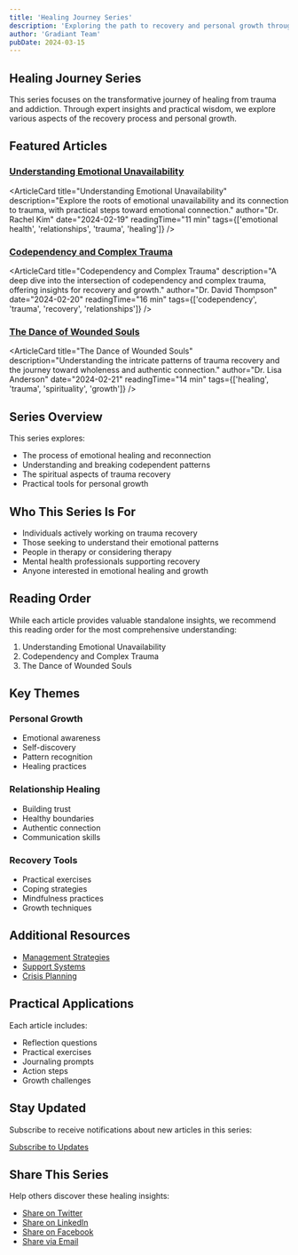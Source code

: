 ```yaml
---
title: 'Healing Journey Series'
description: 'Exploring the path to recovery and personal growth through understanding and self-discovery'
author: 'Gradiant Team'
pubDate: 2024-03-15
---
```



## Healing Journey Series

This series focuses on the transformative journey of healing from trauma and addiction. Through expert insights and practical wisdom, we explore various aspects of the recovery process and personal growth.

## Featured Articles

### [Understanding Emotional Unavailability](/blog/healing-series/emotional-unavailability)

<ArticleCard
  title="Understanding Emotional Unavailability"
  description="Explore the roots of emotional unavailability and its connection to trauma, with practical steps toward emotional connection."
  author="Dr. Rachel Kim"
  date="2024-02-19"
  readingTime="11 min"
  tags={['emotional health', 'relationships', 'trauma', 'healing']}
/>

### [Codependency and Complex Trauma](/blog/healing-series/codependency-and-trauma)

<ArticleCard
  title="Codependency and Complex Trauma"
  description="A deep dive into the intersection of codependency and complex trauma, offering insights for recovery and growth."
  author="Dr. David Thompson"
  date="2024-02-20"
  readingTime="16 min"
  tags={['codependency', 'trauma', 'recovery', 'relationships']}
/>

### [The Dance of Wounded Souls](/blog/healing-series/dance-of-wounded-souls)

<ArticleCard
  title="The Dance of Wounded Souls"
  description="Understanding the intricate patterns of trauma recovery and the journey toward wholeness and authentic connection."
  author="Dr. Lisa Anderson"
  date="2024-02-21"
  readingTime="14 min"
  tags={['healing', 'trauma', 'spirituality', 'growth']}
/>

## Series Overview

This series explores:

- The process of emotional healing and reconnection
- Understanding and breaking codependent patterns
- The spiritual aspects of trauma recovery
- Practical tools for personal growth

## Who This Series Is For

- Individuals actively working on trauma recovery
- Those seeking to understand their emotional patterns
- People in therapy or considering therapy
- Mental health professionals supporting recovery
- Anyone interested in emotional healing and growth

## Reading Order

While each article provides valuable standalone insights, we recommend this reading order for the most comprehensive understanding:

1. Understanding Emotional Unavailability
2. Codependency and Complex Trauma
3. The Dance of Wounded Souls

## Key Themes

### Personal Growth

- Emotional awareness
- Self-discovery
- Pattern recognition
- Healing practices

### Relationship Healing

- Building trust
- Healthy boundaries
- Authentic connection
- Communication skills

### Recovery Tools

- Practical exercises
- Coping strategies
- Mindfulness practices
- Growth techniques

## Additional Resources

- [Management Strategies](/mental/IV-Management/strategies)
- [Support Systems](/mental/IV-Management/support-systems)
- [Crisis Planning](/mental/IV-Management/crisis-planning)

## Practical Applications

Each article includes:

- Reflection questions
- Practical exercises
- Journaling prompts
- Action steps
- Growth challenges

## Stay Updated

Subscribe to receive notifications about new articles in this series:

[Subscribe to Updates](/subscribe?series=healing)

## Share This Series

Help others discover these healing insights:

- [Share on Twitter](https://twitter.com/intent/tweet?text=Healing%20Journey%20Series&url=https://gradiantascent.com/blog/healing-series)
- [Share on LinkedIn](https://www.linkedin.com/sharing/share-offsite/?url=https://gradiantascent.com/blog/healing-series)
- [Share on Facebook](https://www.facebook.com/sharer/sharer.php?u=https://gradiantascent.com/blog/healing-series)
- [Share via Email](mailto:?subject=Healing%20Journey%20Series&body=https://gradiantascent.com/blog/healing-series)
